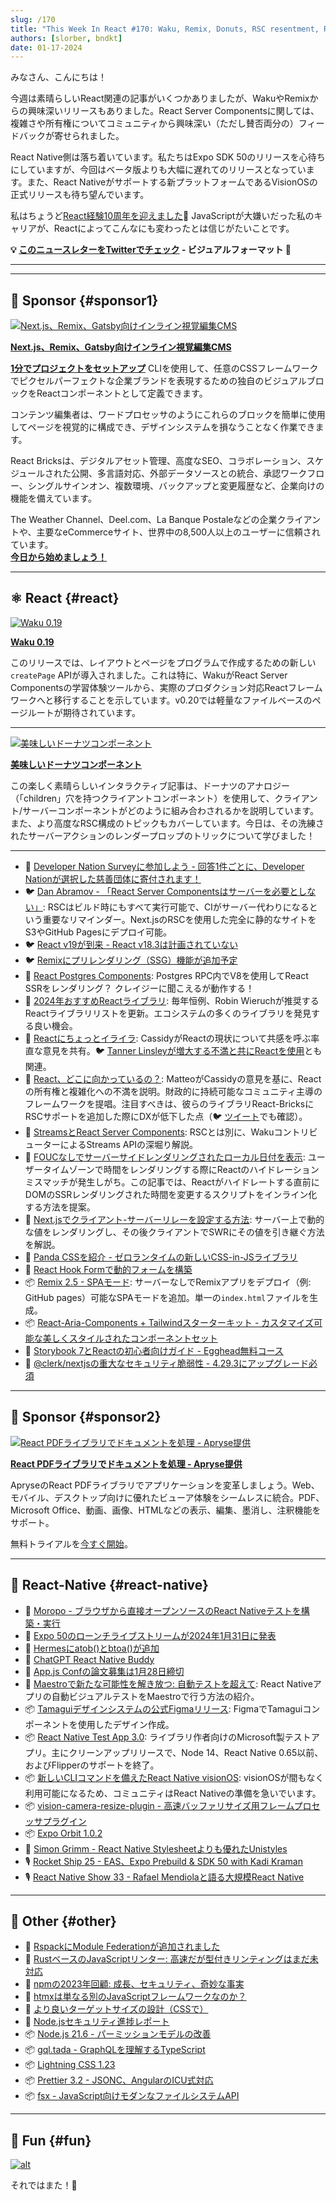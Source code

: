 ```yaml
---
slug: /170
title: "This Week In React #170: Waku, Remix, Donuts, RSC resentment, React 19, Aria Components, Storybook, Postgres Components, hydration, streams, VisionOS, atob, Maestro, Orbit, Tamagui, VisionCamera..."
authors: [slorber, bndkt]
date: 01-17-2024
---
```


みなさん、こんにちは！

今週は素晴らしいReact関連の記事がいくつかありましたが、WakuやRemixからの興味深いリリースもありました。React Server Componentsに関しては、複雑さや所有権についてコミュニティから興味深い（ただし賛否両分の）フィードバックが寄せられました。

React Native側は落ち着いています。私たちはExpo SDK 50のリリースを心待ちにしていますが、今回はベータ版よりも大幅に遅れてのリリースとなっています。また、React Nativeがサポートする新プラットフォームであるVisionOSの正式リリースも待ち望んでいます。

私はちょうど[React経験10周年を迎えました](https://twitter.com/sebastienlorber/status/1747307299356447148)🙉 JavaScriptが大嫌いだった私のキャリアが、Reactによってこんなにも変わったとは信じがたいことです。

<!-- truncate -->

**💡 [このニュースレターをTwitterでチェック](https://slo.im/thread) - ビジュアルフォーマット 🎨**

***


<Support />

***

## 💸 Sponsor {#sponsor1}

[![Next.js、Remix、Gatsby向けインライン視覚編集CMS](/emails/issues/169/reactbricks.jpg)](https://reactbricks.com?utm_source=twir\&utm_campaign=twir_2024\&utm_medium=email)

**[Next.js、Remix、Gatsby向けインライン視覚編集CMS](https://reactbricks.com?utm_source=twir\&utm_campaign=twir_2024\&utm_medium=email)**

[**1分でプロジェクトをセットアップ**](https://reactbricks.com/sign-up?utm_source=twir\&utm_campaign=twir_2024\&utm_medium=email) CLIを使用して、任意のCSSフレームワークでピクセルパーフェクトな企業ブランドを表現するための独自のビジュアルブロックをReactコンポーネントとして定義できます。

コンテンツ編集者は、ワードプロセッサのようにこれらのブロックを簡単に使用してページを視覚的に構成でき、デザインシステムを損なうことなく作業できます。

React Bricksは、デジタルアセット管理、高度なSEO、コラボレーション、スケジュールされた公開、多言語対応、外部データソースとの統合、承認ワークフロー、シングルサインオン、複数環境、バックアップと変更履歴など、企業向けの機能を備えています。

The Weather Channel、Deel.com、La Banque Postaleなどの企業クライアントや、主要なeCommerceサイト、世界中の8,500人以上のユーザーに信頼されています。\
[**今日から始めましょう！**](https://reactbricks.com/sign-up?utm_source=twir\&utm_campaign=twir_2024\&utm_medium=email)

***

## ⚛️ React {#react}

[![Waku 0.19](/emails/issues/170/waku.jpg)](https://waku.gg/blog/introducing-create-pages)

**[Waku 0.19](https://waku.gg/blog/introducing-create-pages)**

このリリースでは、レイアウトとページをプログラムで作成するための新しい`createPage` APIが導入されました。これは特に、WakuがReact Server Componentsの学習体験ツールから、実際のプロダクション対応Reactフレームワークへと移行することを示しています。v0.20では軽量なファイルベースのページルートが期待されています。

***

[![美味しいドーナツコンポーネント](/emails/issues/170/donuts.jpg)](https://frontendatscale.com/blog/donuts-components/)

**[美味しいドーナツコンポーネント](https://frontendatscale.com/blog/donuts-components/)**

この楽しく素晴らしいインタラクティブ記事は、ドーナツのアナロジー（「children」穴を持つクライアントコンポーネント）を使用して、クライアント/サーバーコンポーネントがどのように組み合わされるかを説明しています。また、より高度なRSC構成のトピックもカバーしています。今日は、その洗練されたサーバーアクションのレンダープロップのトリックについて学びました！

***

* 💸 [Developer Nation Surveyに参加しよう - 回答1件ごとに、Developer Nationが選択した慈善団体に寄付されます！](https://developereconomics.net/?member_id=thisweekinreact\&utm_medium=nl_ad4)
* 🐦 [Dan Abramov - 「React Server Componentsはサーバーを必要としない」](https://twitter.com/dan_abramov2/status/1745795274977493317): RSCはビルド時にもすべて実行可能で、CIがサーバー代わりになるという重要なリマインダー。Next.jsのRSCを使用した完全に静的なサイトをS3やGitHub Pagesにデプロイ可能。
* 🐦 [React v19が到来 - React v18.3は計画されていない](https://twitter.com/sebastienlorber/status/1747633798374625525)
* 🐦 [Remixにプリレンダリング（SSG）機能が追加予定](https://twitter.com/brophdawg11/status/1747402216925704684)
* 👀 [React Postgres Components](https://react-postgres-components.vercel.app/): Postgres RPC内でV8を使用してReact SSRをレンダリング？ クレイジーに聞こえるが動作する！
* 📜 [2024年おすすめReactライブラリ](https://www.robinwieruch.de/react-libraries/): 毎年恒例、Robin Wieruchが推奨するReactライブラリリストを更新。エコシステムの多くのライブラリを発見する良い機会。
* 📜 [Reactにちょっとイライラ](https://blog.cassidoo.co/post/annoyed-at-react/): CassidyがReactの現状について共感を呼ぶ率直な意見を共有。🐦 [Tanner Linsleyが増大する不満と共にReactを使用](https://twitter.com/tannerlinsley/status/1746970043836158330)とも関連。
* 📜 [React、どこに向かっているの？](https://dev.to/matfrana/react-where-are-you-going-5284): MatteoがCassidyの意見を基に、Reactの所有権と複雑化への不満を説明。財政的に持続可能なコミュニティ主導のフレームワークを提唱。注目すべきは、彼らのライブラリReact-BricksにRSCサポートを追加した際にDXが低下した点（🐦 [ツイート](https://twitter.com/sebastienlorber/status/1747643069460021405)でも確認）。
* 📜 [StreamsとReact Server Components](https://minimalistweb.dev/p/streams-and-react-server-components): RSCとは別に、WakuコントリビューターによるStreams APIの深堀り解説。
* 📜 [FOUCなしでサーバーサイドレンダリングされたローカル日付を表示](https://blog.6nok.org/server-side-rendering-local-dates-without-fouc/): ユーザータイムゾーンで時間をレンダリングする際にReactのハイドレーションミスマッチが発生しがち。この記事では、Reactがハイドレートする直前にDOMのSSRレンダリングされた時間を変更するスクリプトをインライン化する方法を提案。
* 📜 [Next.jsでクライアント-サーバーリレーを設定する方法](https://ericbureltech.hashnode.dev/how-to-setup-client-server-relaying-in-nextjs): サーバー上で動的な値をレンダリングし、その後クライアントでSWRにその値を引き継ぐ方法を解説。
* 📜 [Panda CSSを紹介 - ゼロランタイムの新しいCSS-in-JSライブラリ](https://www.telerik.com/blogs/say-hello-panda-css-new-css-js-library-zero-runtime)
* 📜 [React Hook Formで動的フォームを構築](https://claritydev.net/blog/build-dynamic-forms-react-hook-form)
* 📦 [Remix 2.5 - SPAモード](https://github.com/remix-run/remix/blob/main/CHANGELOG.md#v250): サーバーなしでRemixアプリをデプロイ（例: GitHub pages）可能なSPAモードを追加。単一の`index.html`ファイルを生成。
* 📦 [React-Aria-Components + Tailwindスターターキット - カスタマイズ可能な美しくスタイルされたコンポーネントセット](https://react-spectrum.adobe.com/react-aria/getting-started.html#starter-kits)
* 🎥 [Storybook 7とReactの初心者向けガイド - Egghead無料コース](https://egghead.io/courses/a-beginner-s-guide-to-storybook-7-with-react-56f61ecf)
* 🔐 [@clerk/nextjsの重大なセキュリティ脆弱性 - 4.29.3にアップグレード必須](https://clerk.com/changelog/2024-01-12)

<SubscribeFormEmbed placement="middle" />

***

## 💸 Sponsor {#sponsor2}

[![React PDFライブラリでドキュメントを処理 - Apryse提供](/emails/issues/170/apryse.jpg)](https://bit.ly/3He15PD)

**[React PDFライブラリでドキュメントを処理 - Apryse提供](https://bit.ly/3He15PD)**

ApryseのReact PDFライブラリでアプリケーションを変革しましょう。Web、モバイル、デスクトップ向けに優れたビューア体験をシームレスに統合。PDF、Microsoft Office、動画、画像、HTMLなどの表示、編集、墨消し、注釈機能をサポート。

無料トライアルを[今すぐ開始](https://apryse.com/form/contact-sales?utm_source=email%20newsletter\&utm_medium=email\&utm_campaign=cta%20button)。

***

## 📱 React-Native {#react-native}

* 💸 [Moropo - ブラウザから直接オープンソースのReact Nativeテストを構築・実行](https://www.moropo.com?utm_source=newsletter\&utm_medium=emails\&utm_campaign=twir-20240117)
* 👀 [Expo 50のローンチライブストリームが2024年1月31日に発表](https://www.youtube.com/watch?v=cKFSVUo3AnI)
* 👀 [Hermesにatob()とbtoa()が追加](https://github.com/facebook/hermes/commit/d2177c31b271e92d1725742605b53d7f6e8acf3e)
* 👀 [ChatGPT React Native Buddy](https://chat.openai.com/g/g-S9qpp72cb-react-native-buddy)
* 📅 [App.js Confの論文募集は1月28日締切](https://appjs.co/#CFP)
* 📜 [Maestroで新たな可能性を解き放つ: 自動テストを超えて](https://www.bam.tech/article/unlocking-new-possibilities-with-maestro-beyond-automated-testing): React Nativeアプリの自動ビジュアルテストをMaestroで行う方法の紹介。
* 📦 [Tamaguiデザインシステムの公式Figmaリリース](https://www.figma.com/community/file/1326593766534421119/tamagui-v1-2-0): FigmaでTamaguiコンポーネントを使用したデザイン作成。
* 📦 [React Native Test App 3.0](https://github.com/microsoft/react-native-test-app/releases/tag/3.0.0): ライブラリ作者向けのMicrosoft製テストアプリ。主にクリーンアップリリースで、Node 14、React Native 0.65以前、およびFlipperのサポートを終了。
* 📦 [新しいCLIコマンドを備えたReact Native visionOS](https://github.com/callstack/react-native-visionos): visionOSが間もなく利用可能になるため、コミュニティはReact Nativeの準備を急いでいます。
* 📦 [vision-camera-resize-plugin - 高速バッファリサイズ用フレームプロセッサプラグイン](https://github.com/mrousavy/vision-camera-resize-plugin)
* 📦 [Expo Orbit 1.0.2](https://expo.dev/orbit)
* 🎥 [Simon Grimm - React Native Stylesheetよりも優れたUnistyles](https://www.youtube.com/watch?v=OT5hQbvGRW8)
* 🎙️ [Rocket Ship 25 - EAS、Expo Prebuild & SDK 50 with Kadi Kraman](https://podcast.galaxies.dev/episodes/025-eas-expo-prebuild-sdk-50-with-kadi-kraman)
* 🎙️ [React Native Show 33 - Rafael Mendiolaと語る大規模React Native](https://www.callstack.com/podcasts/react-native-at-scale-with-rafael-mendiola)

***

## 🔀 Other {#other}

* 📜 [RspackにModule Federationが追加されました](https://www.rspack.dev/blog/module-federation-added-to-rspack.html)
* 📜 [RustベースのJavaScriptリンター: 高速だが型付きリンティングはまだ未対応](https://www.joshuakgoldberg.com/blog/rust-based-javascript-linters-fast-but-no-typed-linting-right-now/)
* 📜 [npmの2023年回顧: 成長、セキュリティ、奇妙な事実](https://socket.dev/blog/2023-npm-retrospective)
* 📜 [htmxは単なる別のJavaScriptフレームワークなのか？](https://htmx.org/essays/is-htmx-another-javascript-framework/)
* 📜 [より良いターゲットサイズの設計（CSSで）](https://ishadeed.com/article/target-size/)
* 📜 [Node.jsセキュリティ進捗レポート](https://openjsf.org/blog/nodejs-security-progress-report-january24?utm_content=278704719\&utm_medium=social\&utm_source=twitter\&hss_channel=tw-91985735)
* 📦 [Node.js 21.6 - パーミッションモデルの改善](https://nodejs.org/en/blog/release/v21.6.0)
* 📦 [gql.tada - GraphQLを理解するTypeScript](https://github.com/0no-co/gql.tada)
* 📦 [Lightning CSS 1.23](https://github.com/parcel-bundler/lightningcss/releases/tag/v1.23.0)
* 📦 [Prettier 3.2 - JSONC、AngularのICU式対応](https://prettier.io/blog/2024/01/12/3.2.0)
* 📦 [fsx - JavaScript向けモダンなファイルシステムAPI](https://humanwhocodes.com/blog/2024/01/fsx-modern-filesystem-api-javascript/)

***

## 🤭 Fun {#fun}

[![alt](/emails/issues/170/meme.jpg)](https://twitter.com/tlakomy/status/1745394119889801454?s=20)

それではまた！👋